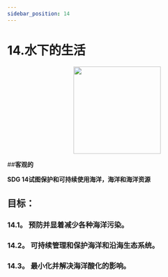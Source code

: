 ```yaml
---
sidebar_position: 14
---
```

# 14.水下的生活
<p align="center"><img src="https://www.un.org/sustainabledevelopment/wp-content/uploads/2019/08/E-Goal-14-1024x1024.png" width="200" height="200"/></p>

##**客观的**

**SDG 14试图保护和可持续使用海洋，海洋和海洋资源**

 ## 目标： 
    
 ### 14.1。 预防并显着减少各种海洋污染。 

 ### 14.2。 可持续管理和保护海洋和沿海生态系统。 

 ### 14.3。 最小化并解决海洋酸化的影响。